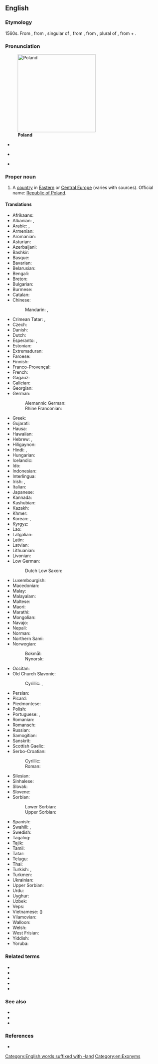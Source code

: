 {{also|Póland}}
==English==
{{wikipedia}}
{{wikivoyage}}

===Etymology===
1560s. From {{compound|Pole|land|lang=en}}, from {{etyl|de|en}} {{m|de|Pole}}, singular of {{m|de|Polen}}, from {{etyl|pl|en}} {{m|pl|Polanie||Poles|lit=field dwellers}}, from {{etyl|sla-pro|en}} {{m|sla-pro|*poljane}}, plural of {{m|sla-pro|*poljaninъ||field dweller}}, from {{m|sla-pro|*polje||field}} + {{m|sla-pro|*-ěninъ}}.

===Pronunciation===
[[Image:Poland in its region.svg|thumb|250px|'''Poland''']]
* {{a|UK}} {{IPA|/ˈpəʊ.lənd/|lang=en}}
* {{a|US}} {{IPA|/ˈpoʊ.lənd/|lang=en}}
* {{audio|en-us-Poland.ogg|Audio (US)|lang=en}}

===Proper noun===
{{en-proper noun}}

# {{senseid|en|Q36}}A [[country]] in [[Eastern Europe|Eastern]] or [[Central Europe]] (varies with sources). Official name: [[Republic of Poland]].

====Translations====
{{trans-top|id=Q36|European country}}
* Afrikaans: {{t+|af|Pole}}
* Albanian: {{t|sq|Poloni|f}} {{qualifier|indefinite}}, {{t+|sq|Polonia|f}} {{qualifier|definite}}
* Arabic: {{t|ar|بُولَنْدَا|f|tr=bulandā, bōlandā}}, {{t|ar|بُولُونِيَا|f|tr=bōlōniyā}}
* Armenian: {{t+|hy|Լեհաստան}}
* Aromanian: {{t|rup|Polandia}}
* Asturian: {{t+|ast|Polonia|f}}
* Azerbaijani: {{t+|az|Polşa}}
* Bashkir: {{t|ba|Польша|sc=Cyrl}}
* Basque: {{t+|eu|Polonia}}
* Bavarian: {{t|bar|Poin}}
* Belarusian: {{t|be|По́льшча|f}}
* Bengali: {{t|bn|পোল্যান্ড|sc=Beng}}
* Breton: {{t|br|Polonia}}
* Bulgarian: {{t+|bg|По́лша|f}}
* Burmese: {{t|my|ပိုလန်|sc=Mymr}}
* Catalan: {{t+|ca|Polònia|f}}
* Chinese:
*: Mandarin: {{t+|cmn|波蘭|sc=Hani}}, {{t+|cmn|波兰|tr=Bōlán|sc=Hani}}
* Crimean Tatar: {{t|crh|Lehistan}}, {{t|crh|Poloniya}}
* Czech: {{t+|cs|Polsko|n}}
* Danish: {{t+|da|Polen}}
* Dutch: {{t+|nl|Polen|n}}
* Esperanto: {{t+|eo|Pollando}}, {{t|eo|Polujo}}
* Estonian: {{t+|et|Poola}}
* Extremaduran: {{t|ext|Poloña}}
* Faroese: {{t|fo|Pólland|n}}
* Finnish: {{t+|fi|Puola}}
* Franco-Provençal: {{t|frp|Pologne}}
* French: {{t+|fr|Pologne|f}}
* Gagauz: {{t|gag|Polşa}}
* Galician: {{t+|gl|Polonia|f}}
* Georgian: {{t|ka|პოლონეთი|sc=Geor}}
* German: {{t+|de|Polen|n}}
*: Alemannic German: {{t|gsw|Pole}}
*: Rhine Franconian: {{t|gmw-rfr|Pole}} {{qualifier|Palatine}}
* Greek: {{t+|el|Πολωνία|f}}
* Gujarati: {{t|gu|પોલેંડ}}
* Hausa: {{t|ha|Polan}}
* Hawaiian: {{t|haw|Pōlani}}
* Hebrew: {{t|he|פּוֹלִין|tr=polin}}, {{t|he|פּוֹלַנְיָה|f|tr=polania}}
* Hiligaynon: {{t|hil|Polonya}}
* Hindi: {{t|hi|पोलैंड}}, {{t|hi|लहिस्तान|m}}
* Hungarian: {{t+|hu|Lengyelország}}
* Icelandic: {{t+|is|Pólland}}
* Ido: {{t+|io|Polonia}}
* Indonesian: {{t+|id|Polandia}}
* Interlingua: {{t|ia|Polonia}}
* Irish: {{t|ga|Polainn|f|alt=An Pholainn}}, {{t|ga|Poblacht na Polainne|f}}
* Italian: {{t+|it|Polonia|f}}
* Japanese: {{t+|ja|ポーランド|tr=Pōrando}}
* Kannada: {{t+|kn|ಪೋಲೆಂಡ್|sc=Knda}}
* Kashubian: {{t+|csb|Pòlskô|f}}
* Kazakh: {{t+|kk|Польша|sc=Cyrl}}
* Khmer: {{t+|km|ប៉ូឡូញ}}
* Korean: {{t|ko|^폴란드}}, {{t|ko|^뽈스까}} {{qualifier|North Korea}}
* Kyrgyz: {{t+|ky|Польша|sc=Cyrl}}
* Lao: {{t|lo|ໂປແລັນ|sc=Laoo}}
* Latgalian: {{t|ltg|Puoleja}}
* Latin: {{t+|la|Polonia|f}}
* Latvian: {{t+|lv|Polija|f}}
* Lithuanian: {{t+|lt|Lenkija|f}}
* Livonian: {{t|liv|Pūoļmō}}
* Low German:
*: Dutch Low Saxon: {{t+|nds-nl|Pooln}}
{{trans-mid}}
* Luxembourgish: {{t+|lb|Polen|n}}
* Macedonian: {{t+|mk|Полска|f}}
* Malay: {{t|ms|Poland}}
* Malayalam: {{t|ml|പോളണ്ട്|sc=Mlym}}
* Maltese: {{t|mt|Polonja|f}}
* Maori: {{t+|mi|Pōrana}}
* Marathi: {{t|mr|पोलंड|sc=Deva}}
* Mongolian: {{t|mn|Польш|sc=Cyrl}}
* Navajo: {{t|nv|Póolish Dineʼé bikéyah}}
* Nepali: {{t|ne|पोल्याण्ड|tr=polyāṇḍ|sc=Deva}}
* Norman: {{t|nrf|Polongne|f}}
* Northern Sami: {{t|se|Polen}}
* Norwegian:
*: Bokmål: {{t+|nb|Polen}}
*: Nynorsk: {{t+|nn|Polen}}
* Occitan: {{t+|oc|Polonha|f}}
* Old Church Slavonic:
*: Cyrillic: {{t|cu|Пол҄ьска|f|sc=Cyrs}}, {{t|cu|Лѧхꙑ|m-p}}
* Persian: {{t+|fa|لهستان|tr=lahestân}}
* Picard: {{t|pcd|Polonne}}
* Piedmontese: {{t|pms|Polònia}}
* Polish: {{t+|pl|Polska|f}}
* Portuguese: {{t+|pt|Polónia|f}} {{qualifier|Portugal}}, {{t+|pt|Polônia|f}} {{qualifier|Brazil}}
* Romanian: {{t+|ro|Polonia|f}}
* Romansch: {{t|rm|Pologna|f}}
* Russian: {{t+|ru|По́льша|f}}
* Samogitian: {{t|sgs|Lėnkėjė|f}}
* Sanskrit: {{t|sa|पोलैंड}}
* Scottish Gaelic: {{t|gd|Pòlainn|f|alt=A' Phòlainn}}
* Serbo-Croatian:
*: Cyrillic: {{t|sh|Пољска|f|sc=Cyrl}}
*: Roman: {{t+|sh|Poljska|f}}
* Silesian: {{t|szl|Polsko}}
* Sinhalese: {{t|si|පෝලන්‍තය|sc=Sinh}}
* Slovak: {{t+|sk|Poľsko|n}}
* Slovene: {{t+|sl|Póljska|f}}
* Sorbian:
*: Lower Sorbian: {{t|dsb|Pólska}}
*: Upper Sorbian: {{t+|hsb|Pólska}}
* Spanish: {{t+|es|Polonia|f}}
* Swahili: {{t+|sw|Polandi}}, {{t|sw|Upoli}}
* Swedish: {{t+|sv|Polen}}
* Tagalog: {{t|tl|Polonya}}
* Tajik: {{t+|tg|Лаҳистон|sc=Cyrl}}
* Tamil: {{t|ta|போலந்து|sc=Taml}}
* Tatar: {{t|tt|Польша|sc=Cyrl}}
* Telugu: {{t+|te|పోలాండ్|sc=Telu}}
* Thai: {{t+|th|โปแลนด์}}
* Turkish: {{t+|tr|Polonya}}, {{t+|tr|Lehistan}}
* Turkmen: {{t|tk|Polşa}}
* Ukrainian: {{t+|uk|По́льща|f}}
* Upper Sorbian: {{t+|hsb|Pólska}}
* Urdu: {{t|ur|پولینڈ|tr=polaiṇḍ}}
* Uyghur: {{t|ug|پولشا}}
* Uzbek: {{t+|uz|Polsha}}
* Veps: {{t|vep|Pol'šanma}}
* Vietnamese: {{t|vi|Ba Lan}} ({{t|vi|波蘭}})
* Vilamovian: {{t|wym|Pöłn}}
* Walloon: {{t-needed|wa}}
* Welsh: {{t+|cy|Gwlad Pwyl}}
* West Frisian: {{t|fy|Poalen|n}}
* Yiddish: {{t|yi|פּוילן|n|sc=Hebr}}
* Yoruba: {{t|yo|Polandi}}
{{trans-bottom}}

===Related terms===
* {{l|en|Polander}}
* {{l|en|Poland syndrome}}
* {{l|en|Pole}}
* {{l|en|Polish}}
* {{l|en|Polak}}

===See also===
* {{l|en|Appendix:Place names in Poland}}
* {{list:countries of Europe/en}}{{topics|en|Countries in Europe}}
* {{l|en|Appendix:Countries of the world}}

===References===
* {{R:Online Etymology Dictionary}}

[[Category:English words suffixed with -land]]
[[Category:en:Exonyms]]